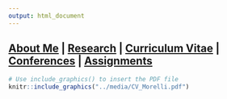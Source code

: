 ```yaml
---
output: html_document
---
```

## [About Me](https://magnoliamorelli.github.io) | [Research](https://magnoliamorelli.github.io/Research) | [Curriculum Vitae](https://magnoliamorelli.github.io/Curriculum_Vitae) | [Conferences](https://magnoliamorelli.github.io/Conferences) | [Assignments](https://magnoliamorelli.github.io/Assignments)

```r
# Use include_graphics() to insert the PDF file
knitr::include_graphics("../media/CV_Morelli.pdf")
```

